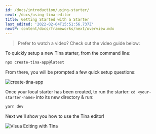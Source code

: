 ```yaml
---
id: /docs/introduction/using-starter/
next: /docs/using-tina-editor
title: Getting Started with a Starter
last_edited: '2022-02-04T15:51:56.737Z'
nextP: content/docs/frameworks/next/overview.mdx
---
```


> Prefer to watch a video? Check out the video guide below:

<Youtube embedSrc="https://www.youtube.com/embed/_9lDNSIh8rw" />

To quickly setup a new Tina starter, from the command line:

```bash
npx create-tina-app@latest
```

From there, you will be prompted a few quick setup questions:

![create-tina-app](https://res.cloudinary.com/forestry-demo/image/upload/c_scale,w_981/v1646165612/tina-io/docs/Screen_Shot_2022-03-01_at_4.10.27_PM.png)

Once your local starter has been created, to run the starter:
`cd <your-starter-name>` into its new directory & run:

```bash
yarn dev
```

Next we'll show you how to use the Tina editor!

![Visua Editing with Tina](https://res.cloudinary.com/forestry-demo/video/upload/du_16,w_700,e_loop/tina-io/new-homepage/homepage-demo-2.gif)
